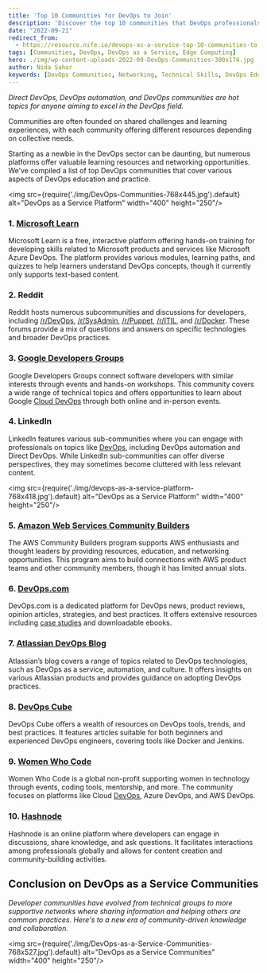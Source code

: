 ```yaml
---
title: 'Top 10 Communities for DevOps to Join'
description: 'Discover the top 10 communities that DevOps professionals should join to enhance their skills, network, and stay updated with the latest trends and technologies in the DevOps field.'
date: "2022-09-21"
redirect_from:
  - https://resource.nife.io/devops-as-a-service-top-10-communities-to-join/
tags: [Communities, DevOps, DevOps as a Service, Edge Computing]
hero: ./img/wp-content-uploads-2022-09-DevOps-Communities-300x174.jpg
author: Nida Sahar
keywords: [DevOps Communities, Networking, Technical Skills, DevOps Education]
---
```


_Direct DevOps, DevOps automation, and DevOps communities are hot topics for anyone aiming to excel in the DevOps field._

Communities are often founded on shared challenges and learning experiences, with each community offering different resources depending on collective needs. 

Starting as a newbie in the DevOps sector can be daunting, but numerous platforms offer valuable learning resources and networking opportunities. We’ve compiled a list of top DevOps communities that cover various aspects of DevOps education and practice.

<img src={require('./img/DevOps-Communities-768x445.jpg').default} alt="DevOps as a Service Platform" width="400" height="250"/>
<br/>



### 1. [Microsoft Learn](https://learn.microsoft.com/en-us/training/roles/devops-engineer)

Microsoft Learn is a free, interactive platform offering hands-on training for developing skills related to Microsoft products and services like Microsoft Azure DevOps. The platform provides various modules, learning paths, and quizzes to help learners understand DevOps concepts, though it currently only supports text-based content.

### 2. Reddit

Reddit hosts numerous subcommunities and discussions for developers, including [/r/DevOps](https://www.reddit.com/r/devops/), [/r/SysAdmin](https://www.reddit.com/r/sysadmin/), [/r/Puppet](https://www.reddit.com/r/Puppet/), [/r/ITIL](https://www.reddit.com/r/ITIL/), and [/r/Docker](https://www.reddit.com/r/docker/). These forums provide a mix of questions and answers on specific technologies and broader DevOps practices.

### 3. [Google Developers Groups](https://developers.google.com/community/gdg)

Google Developers Groups connect software developers with similar interests through events and hands-on workshops. This community covers a wide range of technical topics and offers opportunities to learn about Google [Cloud DevOps](/blog/hybrid-cloud-platform-for-devops-developers-devops-as-a-service/) through both online and in-person events.

### 4. LinkedIn

LinkedIn features various sub-communities where you can engage with professionals on topics like [DevOps](/blog/devops-as-a-service-devops-as-a-service-in-singapore/), including DevOps automation and Direct DevOps. While LinkedIn sub-communities can offer diverse perspectives, they may sometimes become cluttered with less relevant content.

<img src={require('./img/devops-as-a-service-platform-768x418.jpg').default} alt="DevOps as a Service Platform" width="400" height="250"/>
<br/>



### 5. [Amazon Web Services Community Builders](https://aws.amazon.com/developer/community/community-builders/)

The AWS Community Builders program supports AWS enthusiasts and thought leaders by providing resources, education, and networking opportunities. This program aims to build connections with AWS product teams and other community members, though it has limited annual slots.

### 6. [DevOps.com](https://devops.com/)

DevOps.com is a dedicated platform for DevOps news, product reviews, opinion articles, strategies, and best practices. It offers extensive resources including [case studies](/blog/case-study-scaling-up-deployment-of-ar-mirrors/) and downloadable ebooks.

### 7. [Atlassian DevOps Blog](https://www.atlassian.com/blog/devops)

Atlassian’s blog covers a range of topics related to DevOps technologies, such as DevOps as a service, automation, and culture. It offers insights on various Atlassian products and provides guidance on adopting DevOps practices.

### 8. [DevOps Cube](https://devopscube.com/)

DevOps Cube offers a wealth of resources on DevOps tools, trends, and best practices. It features articles suitable for both beginners and experienced DevOps engineers, covering tools like Docker and Jenkins.

### 9. [Women Who Code](https://www.womenwhocode.com/)

Women Who Code is a global non-profit supporting women in technology through events, coding tools, mentorship, and more. The community focuses on platforms like Cloud [DevOps](/blog/optimize-ops-resources-by-collaborating-with-an-extended-devops-platform/), Azure DevOps, and AWS DevOps.

### 10. [Hashnode](https://hashnode.com/)

Hashnode is an online platform where developers can engage in discussions, share knowledge, and ask questions. It facilitates interactions among professionals globally and allows for content creation and community-building activities.

## Conclusion on DevOps as a Service Communities

_Developer communities have evolved from technical groups to more supportive networks where sharing information and helping others are common practices. Here's to a new era of community-driven knowledge and collaboration._

<img src={require('./img/DevOps-as-a-Service-Communities-768x527.jpg').default} alt="DevOps as a Service Communities" width="400" height="250"/>
<br/>


